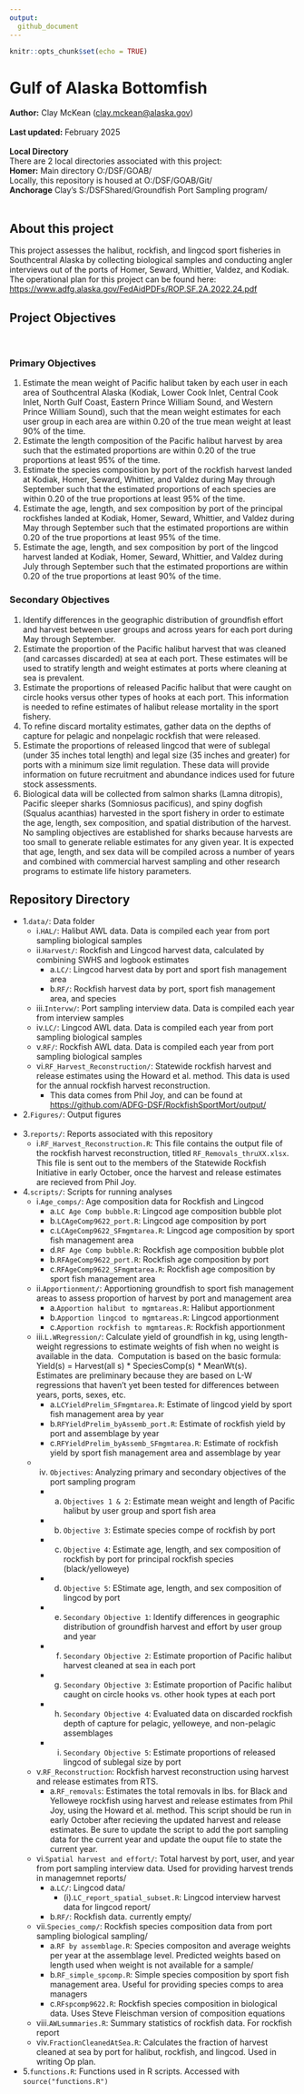 ```yaml
---
output:
  github_document
---
```

```r
knitr::opts_chunk$set(echo = TRUE)
```

# Gulf of Alaska Bottomfish
**Author:** Clay McKean (<clay.mckean@alaska.gov>)\
\
**Last updated:** February 2025\
\
**Local Directory** \
There are 2 local directories associated with this project:\
**Homer:** Main directory O:/DSF/GOAB/\
    Locally, this repository is housed at O:/DSF/GOAB/Git/\
**Anchorage** Clay's S:/DSFShared/Groundfish Port Sampling program/\
\

## About this project
This project assesses the halibut, rockfish, and lingcod sport fisheries in Southcentral Alaska by collecting biological
samples and conducting angler interviews out of the ports of Homer, Seward, Whittier, Valdez, and Kodiak.  
The operational plan for this project can be found here: <https://www.adfg.alaska.gov/FedAidPDFs/ROP.SF.2A.2022.24.pdf>
\

## Project Objectives
\

### Primary Objectives
1) Estimate the mean weight of Pacific halibut taken by each user in each area of Southcentral
Alaska (Kodiak, Lower Cook Inlet, Central Cook Inlet, North Gulf Coast, Eastern Prince
William Sound, and Western Prince William Sound), such that the mean weight estimates
for each user group in each area are within 0.20 of the true mean weight at least 90% of the
time.\
2) Estimate the length composition of the Pacific halibut harvest by area such that the
estimated proportions are within 0.20 of the true proportions at least 95% of the time.\
3) Estimate the species composition by port of the rockfish harvest landed at Kodiak, Homer,
Seward, Whittier, and Valdez during May through September such that the estimated
proportions of each species are within 0.20 of the true proportions at least 95% of the time.\
4) Estimate the age, length, and sex composition by port of the principal rockfishes landed at
Kodiak, Homer, Seward, Whittier, and Valdez during May through September such that
the estimated proportions are within 0.20 of the true proportions at least 95% of the time.\
5) Estimate the age, length, and sex composition by port of the lingcod harvest landed at
Kodiak, Homer, Seward, Whittier, and Valdez during July through September such that
the estimated proportions are within 0.20 of the true proportions at least 90% of the time.

### Secondary Objectives
1) Identify differences in the geographic distribution of groundfish effort and harvest between
user groups and across years for each port during May through September.\
2) Estimate the proportion of the Pacific halibut harvest that was cleaned (and carcasses
discarded) at sea at each port. These estimates will be used to stratify length and weight
estimates at ports where cleaning at sea is prevalent.\
3) Estimate the proportions of released Pacific halibut that were caught on circle hooks versus
other types of hooks at each port. This information is needed to refine estimates of halibut
release mortality in the sport fishery.\
4) To refine discard mortality estimates, gather data on the depths of capture for pelagic and
nonpelagic rockfish that were released.\
5) Estimate the proportions of released lingcod that were of sublegal (under 35 inches total
length) and legal size (35 inches and greater) for ports with a minimum size limit
regulation. These data will provide information on future recruitment and abundance
indices used for future stock assessments.\
6) Biological data will be collected from salmon sharks (Lamna ditropis), Pacific sleeper
sharks (Somniosus pacificus), and spiny dogfish (Squalus acanthias) harvested in the sport
fishery in order to estimate the age, length, sex composition, and spatial distribution of the
harvest. No sampling objectives are established for sharks because harvests are too small
to generate reliable estimates for any given year. It is expected that age, length, and sex
data will be compiled across a number of years and combined with commercial harvest
sampling and other research programs to estimate life history parameters.

## Repository Directory
- 1.`data/`: Data folder\
  - i.`HAL/`: Halibut AWL data. Data is compiled each year from port sampling biological samples\
  - ii.`Harvest/`: Rockfish and Lingcod harvest data, calculated by combining SWHS and logbook estimates\
      * a.`LC/`: Lingcod harvest data by port and sport fish management area\
      * b.`RF/`: Rockfish harvest data by port, sport fish management area, and species\
  - iii.`Intervw/`: Port sampling interview data. Data is compiled each year from interview samples\
  - iv.`LC/`: Lingcod AWL data. Data is compiled each year from port sampling biological samples\
  - v.`RF/`: Rockfish AWL data. Data is compiled each year from port sampling biological samples\
  - vi.`RF_Harvest_Reconstruction/`: Statewide rockfish harvest and release estimates using the Howard et al. method. This data is used for the annual rockfish harvest reconstruction.\       
    * This data comes from Phil Joy, and can be found at <https://github.com/ADFG-DSF/RockfishSportMort/output/>\
- 2.`Figures/`: Output figures\
\
- 3.`reports/`: Reports associated with this repository\
  - i.`RF_Harvest_Reconstruction.R`: This file contains the output file of the rockfish harvest reconstruction, titled `RF_Removals_thruXX.xlsx`. This file is sent out to the members of the Statewide Rockfish Initiative in early October, once the harvest and release estimates are recieved from Phil Joy.\
- 4.`scripts/`: Scripts for running analyses\
  - i.`Age_comps/`: Age composition data for Rockfish and Lingcod\
    * a.`LC Age Comp bubble.R`: Lingcod age composition bubble plot\
    * b.`LCAgeComp9622_port.R`: Lingcod age composition by port\
    * c.`LCAgeComp9622_SFmgmtarea.R`: Lingcod age composition by sport fish management area\
    * d.`RF Age Comp bubble.R`: Rockfish age composition bubble plot\
    * b.`RFAgeComp9622_port.R`: Rockfish age composition by port\
    * c.`RFAgeComp9622_SFmgmtarea.R`: Rockfish age composition by sport fish management area\
  - ii.`Apportionment/`: Apportioning groundfish to sport fish management areas to assess proportion of harvest by port and management area\
    * a.`Apportion halibut to mgmtareas.R`: Halibut apportionment\
    * b.`Apportion lingcod to mgmtareas.R`: Lingcod apportionment\
    * c.`Apportion rockfish to mgmtareas.R`: Rockfish apportionment\
  - iii.`L.WRegression/`: Calculate yield of groundfish in kg, using length-weight regressions to estimate weights of fish when no weight is available in the data.\ 
Computation is based on the basic formula: Yield(s) = Harvest(all s) * SpeciesComp(s) * MeanWt(s).\
Estimates are preliminary because they are based on L-W regressions that haven't yet been tested for differences between years, ports, sexes, etc.\
    * a.`LCYieldPrelim_SFmgmtarea.R`: Estimate of lingcod yield by sport fish management area by year\
    * b.`RFYieldPrelim_byAssemb_port.R`: Estimate of rockfish yield by port and assemblage by year\
    * c.`RFYieldPrelim_byAssemb_SFmgmtarea.R`: Estimate of rockfish yield by sport fish management area and assemblage by year\
  - iv. `Objectives`: Analyzing primary and secondary objectives of the port sampling program\
    * a. `Objectives 1 & 2`: Estimate mean weight and length of Pacific halibut by user group and sport fish area\
    * b. `Objective 3`: Estimate species compe of rockfish by port\
    * c. `Objective 4`: Estimate age, length, and sex composition of rockfish by port for principal rockfish species (black/yelloweye)\
    * d. `Objective 5`: EStimate age, length, and sex composition of lingcod by port\
    * e. `Secondary Objective 1`: Identify differences in geographic distribution of groundfish harvest and effort by user group and year\
    * f. `Secondary Objective 2`: Estimate proportion of Pacific halibut harvest cleaned at sea in each port\
    * g. `Secondary Objective 3`: Estimate proportion of Pacific halibut caught on circle hooks vs. other hook types at each port\
    * h. `Secondary Objective 4`: Evaluated data on discarded rockfish depth of capture for pelagic, yelloweye, and non-pelagic assemblages\
    * i. `Secondary Objective 5`: Estimate proportions of released lingcod of sublegal size by port\
  - v.`RF_Reconstruction`: Rockfish harvest reconstruction using harvest and release estimates from RTS.\
      * a.`RF_removals`: Estimates the total removals in lbs. for Black and Yelloweye rockfish using harvest and release estimates from Phil Joy, using the Howard et al. method. This script should be run in early October after recieving the updated harvest and release estimates. Be sure to update the script to add the port sampling data for the current year and update the ouput file to state the current year.\
  - vi.`Spatial harvest and effort/`: Total harvest by port, user, and year from port sampling interview data. Used for providing harvest trends in managemnet reports/
    * a.`LC/`: Lingcod data/
      + (i).`LC_report_spatial_subset.R`: Lingcod interview harvest data for lingcod report/
    * b.`RF/`: Rockfish data. currently empty/
  - vii.`Species_comp/`: Rockfish species composition data from port sampling biological sampling/
    * a.`RF by assemblage.R`: Species compositon and average weights per year at the assemblage level. Predicted weights based on length used when weight is not available for a sample/
    * b.`RF_simple_spcomp.R`: Simple species composition by sport fish management area. Useful for providing species comps to area managers\
    * c.`RFspcomp9622.R`: Rockfish species composition in biological data. Uses Steve Fleischman version of composition equations\
  - viii.`AWLsummaries.R`: Summary statistics of rockfish data. For rockfish report\
  - viv.`FractionCleanedAtSea.R`: Calculates the fraction of harvest cleaned at sea by port for halibut, rockfish, and lingcod. Used in writing Op plan.\
- 5.`functions.R`: Functions used in R scripts. Accessed with `source("functions.R")`\
    
  